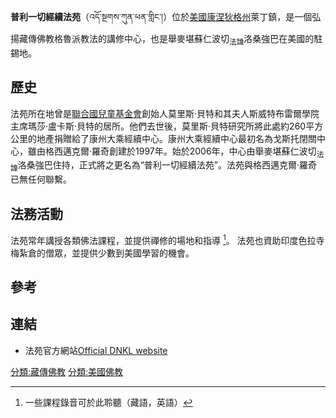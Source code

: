 {{refimprove|time=2017-07-31T12:38:20+00:00}}
'''普利一切經續法苑'''（འདོ་སྔགས་ཀུན་ཕན་གླིང་།）位於[[美國|美國]][[康涅狄格州|康涅狄格州]]萊丁鎮，是一個弘揚藏傳佛教格魯派教法的講修中心，也是舉麥堪蘇仁波切<sub>法諱</sub>洛桑強巴在美國的駐錫地。

==歷史==

法苑所在地曾是[[聯合國兒童基金會|聯合國兒童基金會]]創始人莫里斯·貝特和其夫人斯威特布雷爾學院主席瑪莎·盧卡斯·貝特的居所。他們去世後，莫里斯·貝特研究所將此處約260平方公里的地產捐贈給了康州大乘經續中心。康州大乘經續中心最初名為戈斯托閉關中心，雖由格西邁克爾·羅奇創建於1997年。始於2006年，中心由舉麥堪蘇仁波切<sub>法諱</sub>洛桑強巴住持，正式將之更名為“普利一切經續法苑”。法苑與格西邁克爾·羅奇已無任何聯繫。

==法務活動==

法苑常年講授各類佛法課程，並提供禪修的場地和指導 <ref> 一些課程錄音可於此聆聽（藏語，英語）{{cite web |url=http://dnkldharma.org/listen/index.html |title=存档副本 |accessdate=2012-01-23  |deadurl=yes |archiveurl=https://web.archive.org/web/20120209044426/http://www.dnkldharma.org/listen/index.html |archivedate=2012-02-09 }}</ref>。 
法苑也資助印度色拉寺梅紮倉的僧眾，並提供少數到美國學習的機會。

==參考==
{{Reflist}}

==連結==
* 法苑官方網站[http://www.dnkldharma.org/ Official DNKL website] {{Wayback|url=http://www.dnkldharma.org/ |date=20210322120938 }} 

[[分類:藏傳佛教|分類:藏傳佛教]]
[[分類:美國佛教|分類:美國佛教]]